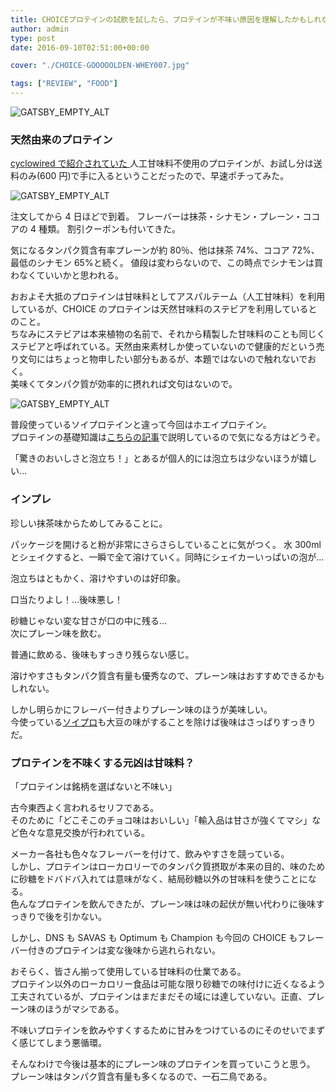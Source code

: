 ---
title: CHOICEプロテインの試飲を試したら、プロテインが不味い原因を理解したかもしれない
author: admin
type: post
date: 2016-09-10T02:51:00+00:00

cover: "./CHOICE-GOOOOOLDEN-WHEY007.jpg"

tags: ["REVIEW", "FOOD"]
---

![GATSBY_EMPTY_ALT](./CHOICE-GOOOOOLDEN-WHEY007.jpg)

### 天然由来のプロテイン

<a href="https://www.cyclowired.jp/lifenews/node/203989" target="_blank">
  cyclowired で紹介されていた
</a>
人工甘味料不使用のプロテインが、お試し分は送料のみ(600 円)で手に入るということだったので、早速ポチってみた。

![GATSBY_EMPTY_ALT](./DSC_0142.jpg)

注文してから 4 日ほどで到着。
フレーバーは抹茶・シナモン・プレーン・ココアの 4 種類。
割引クーポンも付いてきた。

気になるタンパク質含有率プレーンが約 80％、他は抹茶 74%、ココア 72%、最低のシナモン 65%と続く。
値段は変わらないので、この時点でシナモンは買わなくていいかと思われる。

おおよそ大抵のプロテインは甘味料としてアスパルテーム（人工甘味料）を利用しているが、CHOICE のプロテインは天然甘味料のステビアを利用しているとのこと。  
ちなみにステビアは本来植物の名前で、それから精製した甘味料のことも同じくステビアと呼ばれている。天然由来素材しか使っていないので健康的だという売り文句にはちょっと物申したい部分もあるが、本題ではないので触れないでおく。  
美味くてタンパク質が効率的に摂れれば文句はないので。

![GATSBY_EMPTY_ALT](./DSC_0144.jpg)

普段使っているソイプロテインと違って今回はホエイプロテイン。  
プロテインの基礎知識は<a href="/2016/02/blog-post.html" target="_blank">こちらの記事</a>で説明しているので気になる方はどうぞ。

「驚きのおいしさと泡立ち！」とあるが個人的には泡立ちは少ないほうが嬉しい…

### インプレ

珍しい抹茶味からためしてみることに。

パッケージを開けると粉が非常にさらさらしていることに気がつく。
水 300ml とシェイクすると、一瞬で全て溶けていく。同時にシェイカーいっぱいの泡が…

泡立ちはともかく、溶けやすいのは好印象。

口当たりよし！…後味悪し！

砂糖じゃない変な甘さが口の中に残る…  
次にプレーン味を飲む。

普通に飲める、後味もすっきり残らない感じ。

溶けやすさもタンパク質含有量も優秀なので、プレーン味はおすすめできるかもしれない。

しかし明らかにフレーバー付きよりプレーン味のほうが美味しい。  
今使っている<a href="http://amzn.to/2ceAC4l" target="_blank">ソイプロ</a>も大豆の味がすることを除けば後味はさっぱりすっきりだ。

### プロテインを不味くする元凶は甘味料？

「プロテインは銘柄を選ばないと不味い」

古今東西よく言われるセリフである。  
そのために「どこそこのチョコ味はおいしい」「輸入品は甘さが強くてマシ」など色々な意見交換が行われている。

メーカー各社も色々なフレーバーを付けて、飲みやすさを競っている。  
しかし、プロテインはローカロリーでのタンパク質摂取が本来の目的、味のために砂糖をドバドバ入れては意味がなく、結局砂糖以外の甘味料を使うことになる。  
色んなプロテインを飲んできたが、プレーン味は味の起伏が無い代わりに後味すっきりで後を引かない。

しかし、DNS も SAVAS も Optimum も Champion も今回の CHOICE もフレーバー付きのプロテインは変な後味から逃れられない。

おそらく、皆さん揃って使用している甘味料の仕業である。  
プロテイン以外のローカロリー食品は可能な限り砂糖での味付けに近くなるよう工夫されているが、プロテインはまだまだその域には達していない。正直、プレーン味のほうがマシである。

不味いプロテインを飲みやすくするために甘みをつけているのにそのせいでまずく感じてしまう悪循環。

そんなわけで今後は基本的にプレーン味のプロテインを買っていこうと思う。  
プレーン味はタンパク質含有量も多くなるので、一石二鳥である。

<LinkBox isAmazonLink url="https://www.amazon.co.jp/dp/B004MWQUZG/" />
